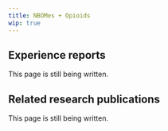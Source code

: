---
title: NBOMes + Opioids
wip: true
---

## Experience reports

This page is still being written.

## Related research publications

This page is still being written.

